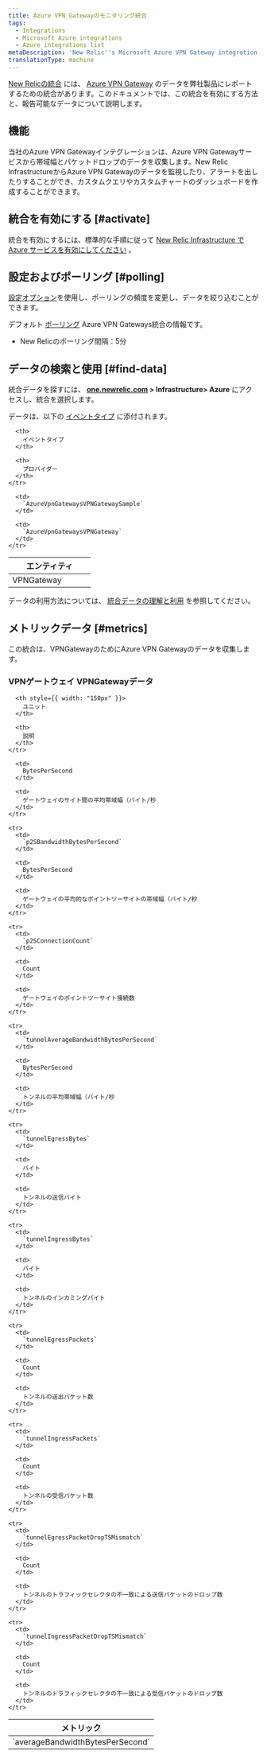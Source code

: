 ```yaml
---
title: Azure VPN Gatewayのモニタリング統合
tags:
  - Integrations
  - Microsoft Azure integrations
  - Azure integrations list
metaDescription: 'New Relic''s Microsoft Azure VPN Gateway integration: what data it reports and how to enable it.'
translationType: machine
---
```


[New Relicの統合](/docs/infrastructure/integrations-getting-started/getting-started/introduction-infrastructure-integrations) には、 [Azure VPN Gateway](https://docs.microsoft.com/en-us/azure/vpn-gateway/vpn-gateway-about-vpngateways) のデータを弊社製品にレポートするための統合があります。このドキュメントでは、この統合を有効にする方法と、報告可能なデータについて説明します。

## 機能

当社のAzure VPN Gatewayインテグレーションは、Azure VPN Gatewayサービスから帯域幅とパケットドロップのデータを収集します。New Relic InfrastructureからAzure VPN Gatewayのデータを監視したり、アラートを出したりすることができ、カスタムクエリやカスタムチャートのダッシュボードを作成することができます。

## 統合を有効にする [#activate]

統合を有効にするには、標準的な手順に従って [New Relic Infrastructure で Azure サービスを有効にしてください](/docs/infrastructure/microsoft-azure-integrations/getting-started/activate-azure-integrations) 。

## 設定およびポーリング [#polling]

[設定オプション](/docs/integrations/new-relic-integrations/getting-started/configure-polling-frequency-data-collection-cloud-integrations)を使用し、ポーリングの頻度を変更し、データを絞り込むことができます。

デフォルト [ポーリング](/docs/infrastructure/microsoft-azure-integrations/getting-started/azure-integration-polling) Azure VPN Gateways統合の情報です。

* New Relicのポーリング間隔：5分

## データの検索と使用 [#find-data]

統合データを探すには、 **[one.newrelic.com](https://one.newrelic.com) > Infrastructure> Azure** にアクセスし、統合を選択します。

データは、以下の [イベントタイプ](/docs/data-apis/understand-data/new-relic-data-types/#event-data) に添付されます。

<table>
  <thead>
    <tr>
      <th width="150px">
        エンティティ
      </th>

      <th>
        イベントタイプ
      </th>

      <th>
        プロバイダー
      </th>
    </tr>
  </thead>

  <tbody>
    <tr>
      <td>
        VPNGateway
      </td>

      <td>
        `AzureVpnGatewaysVPNGatewaySample`
      </td>

      <td>
        `AzureVpnGatewaysVPNGateway`
      </td>
    </tr>
  </tbody>
</table>

データの利用方法については、 [統合データの理解と利用](/docs/infrastructure/integrations/find-use-infrastructure-integration-data) を参照してください。

## メトリックデータ [#metrics]

この統合は、VPNGatewayのためにAzure VPN Gatewayのデータを収集します。

### VPNゲートウェイ VPNGatewayデータ

<table>
  <thead>
    <tr>
      <th style={{ width: "375px" }}>
        メトリック
      </th>

      <th style={{ width: "150px" }}>
        ユニット
      </th>

      <th>
        説明
      </th>
    </tr>
  </thead>

  <tbody>
    <tr>
      <td>
        `averageBandwidthBytesPerSecond`
      </td>

      <td>
        BytesPerSecond
      </td>

      <td>
        ゲートウェイのサイト間の平均帯域幅（バイト/秒
      </td>
    </tr>

    <tr>
      <td>
        `p2SBandwidthBytesPerSecond`
      </td>

      <td>
        BytesPerSecond
      </td>

      <td>
        ゲートウェイの平均的なポイントツーサイトの帯域幅（バイト/秒
      </td>
    </tr>

    <tr>
      <td>
        `p2SConnectionCount`
      </td>

      <td>
        Count
      </td>

      <td>
        ゲートウェイのポイントツーサイト接続数
      </td>
    </tr>

    <tr>
      <td>
        `tunnelAverageBandwidthBytesPerSecond`
      </td>

      <td>
        BytesPerSecond
      </td>

      <td>
        トンネルの平均帯域幅（バイト/秒
      </td>
    </tr>

    <tr>
      <td>
        `tunnelEgressBytes`
      </td>

      <td>
        バイト
      </td>

      <td>
        トンネルの送信バイト
      </td>
    </tr>

    <tr>
      <td>
        `tunnelIngressBytes`
      </td>

      <td>
        バイト
      </td>

      <td>
        トンネルのインカミングバイト
      </td>
    </tr>

    <tr>
      <td>
        `tunnelEgressPackets`
      </td>

      <td>
        Count
      </td>

      <td>
        トンネルの送出パケット数
      </td>
    </tr>

    <tr>
      <td>
        `tunnelIngressPackets`
      </td>

      <td>
        Count
      </td>

      <td>
        トンネルの受信パケット数
      </td>
    </tr>

    <tr>
      <td>
        `tunnelEgressPacketDropTSMismatch`
      </td>

      <td>
        Count
      </td>

      <td>
        トンネルのトラフィックセレクタの不一致による送信パケットのドロップ数
      </td>
    </tr>

    <tr>
      <td>
        `tunnelIngressPacketDropTSMismatch`
      </td>

      <td>
        Count
      </td>

      <td>
        トンネルのトラフィックセレクタの不一致による受信パケットのドロップ数
      </td>
    </tr>
  </tbody>
</table>